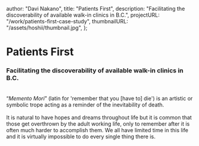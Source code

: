 
  author: "Davi Nakano",
  title: "Patients First",
  description:
    "Facilitating the discoverability of available walk-in clinics in B.C.",
  projectURL: "/work/patients-first-case-study",
  thumbnailURL: "/assets/hoshii/thumbnail.jpg",
};

# Patients First

### Facilitating the discoverability of available walk-in clinics in B.C. <br /><br />

“_Memento Mori_” (latin for 'remember that you [have to] die') is an artistic or symbolic trope acting as a reminder of the inevitability of death. <br /><br />
It is natural to have hopes and dreams throughout life but it is common that those get overthrown by the adult working life, only to remember after it is often much harder to accomplish them. We all have limited time in this life and it is virtually impossible to do every single thing there is.

